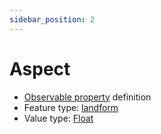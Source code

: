 ```yaml
---
sidebar_position: 2
---
```



# Aspect

- [Observable property](/viewers/dawe-vocabs?uri=https://linked.data.gov.au/def/nrm/0e0423c6-0dc3-40aa-9776-410a94299256) definition
- Feature type: [landform](http://linked.data.gov.au/def/tern-cv/2cf3ed29-440e-4a50-9bbc-5aab30df9fcd)
- Value type: [Float](https://w3id.org/tern/ontologies/tern/Float)


<Example protocolModule="plot-description" observableProperty="https://linked.data.gov.au/def/nrm/0e0423c6-0dc3-40aa-9776-410a94299256" />
